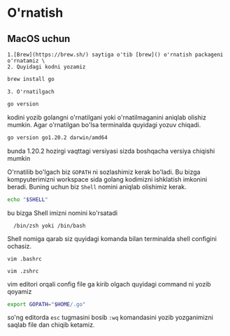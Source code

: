 # O'rnatish

## MacOS uchun
    1.[Brew](https://brew.sh/) saytiga o'tib [brew]() o'rnatish packageni o'rnatamiz \
    2. Quyidagi kodni yozamiz
 ```sh copy
brew install go
```
    3. O'rnatilgach
 ```sh copy
go version
```
kodini yozib golangni o'rnatilgani yoki o'rnatilmaganini aniqlab olishiz mumkin. Agar o'rnatilgan bo'lsa terminalda quyidagi yozuv chiqadi.
```sh
go version go1.20.2 darwin/amd64
```
bunda 1.20.2 hozirgi vaqttagi versiyasi sizda boshqacha versiya chiqishi mumkin

O'rnatilib bo'lgach biz  ```GOPATH``` ni sozlashimiz kerak bo'ladi. Bu bizga kompyuterimizni workspace sida
golang kodimizni ishklatish imkonini beradi. Buning uchun biz ```Shell``` nomini aniqlab olishimiz kerak.

```sh copy
echo "$SHELL"
```
bu bizga Shell imizni nomini ko'rsatadi

```shell
  /bin/zsh yoki /bin/bash
```
Shell nomiga qarab siz quyidagi komanda bilan terminalda shell configini ochasiz.

``` mdx filename="bash" copy
vim .bashrc
```

``` mdx filename="zsh" copy
vim .zshrc
```

vim editori  orqali  config file ga kirib olgach quyidagi command ni yozib qoyamiz

```sh copy
export GOPATH="$HOME/.go"
```

so'ng editorda `esc` tugmasini bosib `:wq` komandasini yozib yozganimizni saqlab file dan chiqib ketamiz.